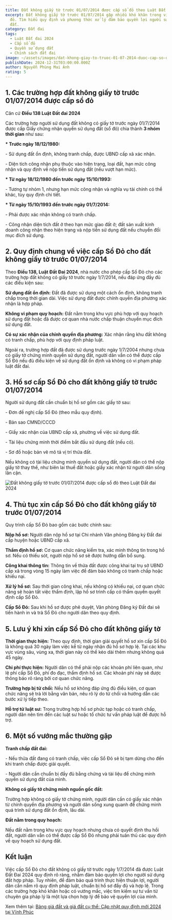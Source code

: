 ```yaml
---
title: Đất không giấy tờ trước 01/07/2014 được cấp sổ đỏ theo Luật Đất đai 2024
excerpt: Đất không giấy tờ trước 01/07/2014 gặp nhiều khó khăn trong việc cấp sổ
  đỏ. Tìm hiểu quy định và phương thức xử lý đảm bảo quyền lợi người sử dụng
  đất.
category: Đất đai
tags:
  - Luật Đất đai 2024
  - Cấp sổ đỏ
  - Quyền sử dụng đất
  - Chính sách đất đai
image: ~/assets/images/dat-khong-giay-to-truoc-01-07-2014-duoc-cap-so-do-theo-luat-dat-dai-2024.png
publishDate: 2024-12-31T03:00:00.000Z
author: Nguyễn Phùng Mai Ánh
rating: 5
---
```


## 1. Các trường hợp đất không giấy tờ trước 01/07/2014 được cấp sổ đỏ 

Căn cứ **Điều 138 Luật Đất đai 2024** 

Các trường hợp người sử dụng đất không có giấy tờ trước ngày 01/7/2014 được cấp Giấy chứng nhận quyền sử dụng đất (sổ đỏ) chia thành **3 nhóm thời gian** như sau:

**\* Trước ngày 18/12/1980:**

\- Sử dụng đất ổn định, không tranh chấp, được UBND cấp xã xác nhận.

\- Diện tích công nhận phụ thuộc vào hiện trạng, loại đất, hạn mức công nhận và quy định về nộp tiền sử dụng đất (nếu vượt hạn mức).

**\* Từ ngày 18/12/1980 đến trước ngày 15/10/1993:**

\- Tương tự nhóm 1, nhưng hạn mức công nhận và nghĩa vụ tài chính có thể khác, tùy quy định chi tiết.

**\* Từ ngày 15/10/1993 đến trước ngày 01/7/2014:**

\- Phải được xác nhận không có tranh chấp.

\- Công nhận diện tích đất ở theo hạn mức giao đất ở; đất sản xuất kinh doanh công nhận theo hiện trạng và nộp tiền sử dụng đất nếu chuyển đổi mục đích sử dụng.

## 2. Quy định chung về việc cấp Sổ Đỏ cho đất không giấy tờ trước 01/07/2014 

Theo **Điều 138, Luật Đất Đai 2024**, nhà nước cho phép cấp Sổ Đỏ cho các trường hợp đất không có giấy tờ trước ngày 1/7/2014, nếu đáp ứng đầy đủ các điều kiện sau:

**Sử dụng đất ổn định:** Đất đã được sử dụng một cách ổn định, không tranh chấp trong thời gian dài. Việc sử dụng đất được chính quyền địa phương xác nhận là hợp pháp.

**Không vi phạm quy hoạch:** Đất nằm trong khu vực phù hợp với quy hoạch sử dụng đất hoặc đã được cơ quan nhà nước chấp thuận chuyển mục đích sử dụng đất.

**Có sự xác nhận của chính quyền địa phương:** Xác nhận rằng khu đất không có tranh chấp, phù hợp với quy định pháp luật.

Ngoài ra, trường hợp đất đã được sử dụng trước ngày 1/7/2004 nhưng chưa có giấy tờ chứng minh quyền sử dụng đất, người dân vẫn có thể được cấp Sổ Đỏ nếu đủ điều kiện về sử dụng đất ổn định và không có vi phạm pháp luật đất đai.

## 3. Hồ sơ cấp Sổ Đỏ cho đất không giấy tờ trước 01/07/2014 

Người sử dụng đất cần chuẩn bị hồ sơ gồm các giấy tờ sau:

\- Đơn đề nghị cấp Sổ Đỏ (theo mẫu quy định).

\- Bản sao CMND/CCCD 

\- Giấy xác nhận của UBND cấp xã, phường về việc sử dụng đất.

\- Tài liệu chứng minh thời điểm bắt đầu sử dụng đất (nếu có).

\- Sơ đồ hoặc bản vẽ mô tả vị trí thửa đất.

Nếu không có tài liệu chứng minh quyền sử dụng đất, người dân có thể nộp giấy tờ thay thế, như biên lai thuế đất hoặc giấy xác nhận từ người dân sống lân cận.

![Đất không giấy tờ trước 01/07/2014 được cấp sổ đỏ theo Luật Đất đai 2024](~/assets/images/dat-khong-giay-to-truoc-01-07-2014-duoc-cap-so-do-theo-luat-dat-dai-2024.png "Đất không giấy tờ trước 01/07/2014 được cấp sổ đỏ theo Luật Đất đai 2024")

## 4. Thủ tục xin cấp Sổ Đỏ cho đất không giấy tờ trước 01/07/2014 

Quy trình cấp Sổ Đỏ bao gồm các bước chính sau:

**Nộp hồ sơ:** Người dân nộp hồ sơ tại Chi nhánh Văn phòng Đăng ký Đất đai cấp huyện hoặc UBND cấp xã.

**Thẩm định hồ sơ:** Cơ quan chức năng kiểm tra, xác minh thông tin trong hồ sơ. Nếu có thiếu sót, người nộp hồ sơ sẽ được hướng dẫn bổ sung.

**Công khai thông tin:** Thông tin về thửa đất được công khai tại trụ sở UBND cấp xã trong vòng 15 ngày làm việc để đảm bảo không có tranh chấp hoặc khiếu nại.

**Xử lý hồ sơ:** Sau thời gian công khai, nếu không có khiếu nại, cơ quan chức năng sẽ hoàn tất việc thẩm định, lập hồ sơ trình cấp có thẩm quyền quyết định cấp Sổ Đỏ.

**Cấp Sổ Đỏ:** Sau khi hồ sơ được phê duyệt, Văn phòng Đăng ký Đất đai sẽ tiến hành in và trả Sổ Đỏ cho người dân theo quy định.

## 5. Lưu ý khi xin cấp Sổ Đỏ cho đất không giấy tờ 

**Thời gian thực hiện:** Theo quy định, thời gian giải quyết hồ sơ xin cấp Sổ Đỏ là không quá 30 ngày làm việc kể từ ngày nhận đủ hồ sơ hợp lệ. Tại các khu vực vùng sâu, vùng xa, thời gian này có thể kéo dài thêm nhưng không quá 45 ngày.

**Chi phí thực hiện:** Người dân có thể phải nộp các khoản phí liên quan, như lệ phí cấp Sổ Đỏ, phí đo đạc, thẩm định hồ sơ. Các khoản phí này sẽ được thông báo rõ ràng bởi cơ quan chức năng.

**Trường hợp bị từ chối:** Nếu hồ sơ không đáp ứng đủ điều kiện, cơ quan chức năng sẽ trả lời bằng văn bản, nêu rõ lý do từ chối và hướng dẫn các bước xử lý tiếp theo.

**Hỗ trợ từ luật sư:** Trong trường hợp hồ sơ phức tạp hoặc có tranh chấp, người dân nên tìm đến các luật sư hoặc tổ chức tư vấn pháp luật để được hỗ trợ.

<YouTube id="iq8mKbhfvF0" />

## 6. Một số vướng mắc thường gặp

**Tranh chấp đất đai:**

\- Nếu thửa đất đang có tranh chấp, việc cấp Sổ Đỏ sẽ bị tạm dừng cho đến khi tranh chấp được giải quyết.

\- Người dân cần chuẩn bị đầy đủ bằng chứng và tài liệu để chứng minh quyền sử dụng đất của mình.

**Không có giấy tờ chứng minh nguồn gốc đất:**

Trường hợp không có giấy tờ chứng minh, người dân cần có giấy xác nhận từ chính quyền địa phương và người dân sống xung quanh để chứng minh quá trình sử dụng đất ổn định, lâu dài.

**Đất nằm trong quy hoạch:**

Nếu đất nằm trong khu vực quy hoạch nhưng chưa có quyết định thu hồi đất, người dân vẫn có thể được cấp Sổ Đỏ nhưng phải tuân thủ các quy định về quy hoạch sử dụng đất.

## Kết luận

Việc cấp Sổ Đỏ cho đất không có giấy tờ trước ngày 1/7/2014 đã được Luật Đất Đai 2024 quy định rõ ràng, nhằm đảm bảo quyền lợi cho người sử dụng đất hợp pháp. Tuy nhiên, để đảm bảo quá trình thực hiện thuận lợi, người dân cần nắm rõ quy định pháp luật, chuẩn bị hồ sơ đầy đủ và hợp lệ. Trong các trường hợp khó khăn hoặc có vướng mắc, việc tìm kiếm sự tư vấn từ chuyên gia pháp lý là một lựa chọn hợp lý để bảo vệ quyền lợi của mình.

Xem thêm tại: [Bảng giá đất và giá đất cụ thể: Cập nhật quy định mới 2024 tại Vĩnh Phúc](https://vinhphuclawyers.vn/kien-thuc-phap-ly/dat-dai/bang-gia-dat-va-gia-dat-cu-the-cap-nhat-quy-dinh-moi-2024-tai-vinh-phuc-36097.htm)
